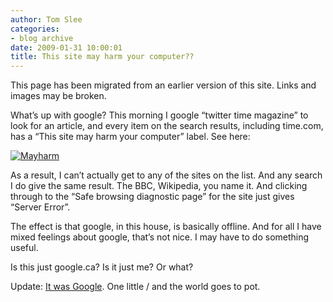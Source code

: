 ```yaml
---
author: Tom Slee
categories:
- blog archive
date: 2009-01-31 10:00:01
title: This site may harm your computer??
---
```


::: {.callout-note}

This page has been migrated from an earlier version of this site. 
Links and images may be broken.

:::



				

What's up with google? This morning I google "twitter time magazine" to look for an article, and every item on the search results, including time.com, has a "This site may harm your computer" label. See here:

[![Mayharm](http://whimsley.typepad.com/.a/6a00d83451d3b369e20111683745e8970c-320wi)](http://whimsley.typepad.com/.a/6a00d83451d3b369e20111683745e8970c-popup)
  


As a result, I can't actually get to any of the sites on the list. And any search I do give the same result. The BBC, Wikipedia, you name it. And clicking through to the "Safe browsing diagnostic page" for the site just gives "Server Error".

  


The effect is that google, in this house, is basically offline. And for all I have mixed feelings about google, that's not nice. I may have to do something useful.

  


Is this just google.ca? Is it just me? Or what?   


  


Update: [It was Google](http://googleblog.blogspot.com/2009/01/this-site-may-harm-your-computer-on.html). One little / and the world goes to pot.


		
